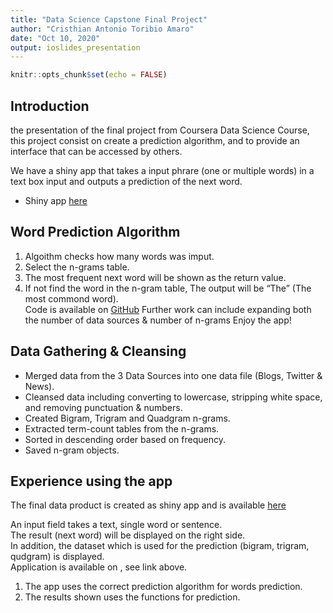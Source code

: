 ---
title: "Data Science Capstone Final Project"
author: "Cristhian Antonio Toribio Amaro"
date: "Oct 10, 2020"
output: ioslides_presentation
---

```{r setup, include=FALSE}
knitr::opts_chunk$set(echo = FALSE)
```

## Introduction
the presentation of the final project from Coursera Data Science Course, this project consist on create a prediction algorithm, and to provide an interface that can be accessed by others.<br>

We have a shiny app that takes a input phrare (one or multiple words) in a text box input and outputs a prediction of the next word.<br>

- Shiny app [here](https://inkarry.shinyapps.io/Data-Scien-Capstone-Final-Project/?_ga=2.76881437.947718519.1603166172-574591246.1603166172)


## Word Prediction Algorithm

1. Algoithm checks how many words was imput.
2. Select the n-grams table.
3. The most frequent next word will be shown as the return value.
4. If not find the word in the n-gram table, The output will be "The" (The most commond word).
<br>
Code is available on [GitHub](https://github.com/DWenke/Data-Science-Capstone-Final-Project/)
Further work can include expanding both the number of data sources & number of n-grams
Enjoy the app!

## Data Gathering & Cleansing 

- Merged data from the 3 Data Sources into one data file (Blogs, Twitter & News).
- Cleansed data including converting to lowercase, stripping white space, and removing punctuation & numbers.
- Created Bigram, Trigram and Quadgram n-grams.
- Extracted term-count tables from the n-grams.
- Sorted in descending order based on frequency.
- Saved n-gram objects.

## Experience using the app

The final data product is created as shiny app and is available [here](https://inkarry.shinyapps.io/Data-Scien-Capstone-Final-Project/?_ga=2.76881437.947718519.1603166172-574591246.1603166172)

An input field takes a text, single word or sentence.<br>
The result (next word) will be displayed on the right side.<br>
In addition, the dataset which is used for the prediction (bigram, trigram, qudgram) is displayed.<br>
Application is available on , see link above. <br>

1. The app uses the correct prediction algorithm for words prediction.
2. The results shown uses the functions for prediction.

